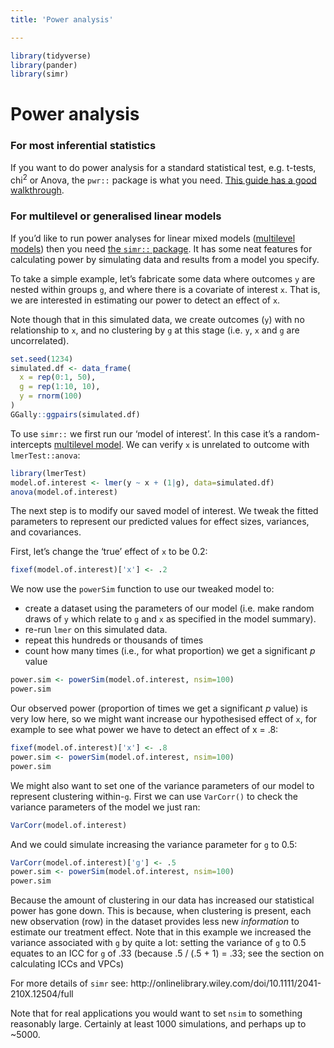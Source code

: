 ```yaml
---
title: 'Power analysis'

---
```



```r
library(tidyverse)
library(pander)
library(simr)
```


# Power analysis {#power-analysis}


### For most inferential statistics {-}

If you want to do power analysis for a standard statistical test, e.g. t-tests, chi^2^ or Anova, the `pwr::` package is what you need. [This guide has a good walkthrough](http://www.statmethods.net/stats/power.html).



### For multilevel or generalised linear models {-}

If you'd like to run power analyses for linear mixed models ([multilevel models](#multilevel-models)) then you need [the `simr::` package](http://onlinelibrary.wiley.com/doi/10.1111/2041-210X.12504/full). It has some neat features for calculating power by simulating data and results from a model you specify.

To take a simple example, let's fabricate some data where outcomes `y` are nested within groups `g`, and where there is a covariate of interest `x`. That is, we are interested in estimating our power to detect an effect of `x`. 

Note though that in this simulated data, we create outcomes (`y`) with no relationship to `x`, and no clustering by `g` at this stage (i.e. `y`, `x` and `g` are uncorrelated).

```r
set.seed(1234)
simulated.df <- data_frame(
  x = rep(0:1, 50),
  g = rep(1:10, 10),
  y = rnorm(100)
)
GGally::ggpairs(simulated.df)
```



To use `simr::` we first run our 'model of interest'. In this case it's a random-intercepts [multilevel model](#multilevel-models). We can verify `x` is unrelated to outcome with `lmerTest::anova`:

```r
library(lmerTest)
model.of.interest <- lmer(y ~ x + (1|g), data=simulated.df)
anova(model.of.interest)
```


The next step is to modify our saved model of interest. We tweak the fitted parameters to represent our predicted values for effect sizes, variances, and covariances.

First, let's change the 'true' effect of `x` to be 0.2:

```r
fixef(model.of.interest)['x'] <- .2
```

We now use the `powerSim` function to use our tweaked model to:

- create a dataset using the parameters of our model (i.e. make random draws of `y` which relate to `g` and `x` as specified in the model summary).
- re-run `lmer` on this simulated data.
- repeat this hundreds or thousands of times
- count how many times (i.e., for what proportion) we get a significant *p* value

```r
power.sim <- powerSim(model.of.interest, nsim=100)
power.sim
```

Our observed power (proportion of times we get a significant *p* value) is very low here, so we might want increase our hypothesised effect of `x`, for example to see what power we have to detect an effect of x = .8:

```r
fixef(model.of.interest)['x'] <- .8
power.sim <- powerSim(model.of.interest, nsim=100)
power.sim
```


We might also want to set one of the variance parameters of our model to represent clustering within-`g`. First we can use `VarCorr()` to check the variance parameters of the model we just ran:

```r
VarCorr(model.of.interest)
```

And we could simulate increasing the variance parameter for `g` to 0.5:

```r
VarCorr(model.of.interest)['g'] <- .5
power.sim <- powerSim(model.of.interest, nsim=100)
power.sim
```

Because the amount of clustering in our data has increased our statistical power has gone down. This is because, when clustering is present, each new observation (row) in the dataset provides less new *information* to estimate our treatment effect. Note that in this example we increased the variance associated with `g` by quite a lot: setting the variance of `g` to 0.5 equates to an ICC for `g` of .33 (because .5 / (.5 + 1) = .33; see the section on [calculating ICCs and VPCs]{#icc-and-vpc})

For more details of `simr` see: http://onlinelibrary.wiley.com/doi/10.1111/2041-210X.12504/full

[Note that for real applications you would want to set `nsim` to something reasonably large. Certainly at least 1000 simulations, and perhaps up to ~5000.]{.admonition}



